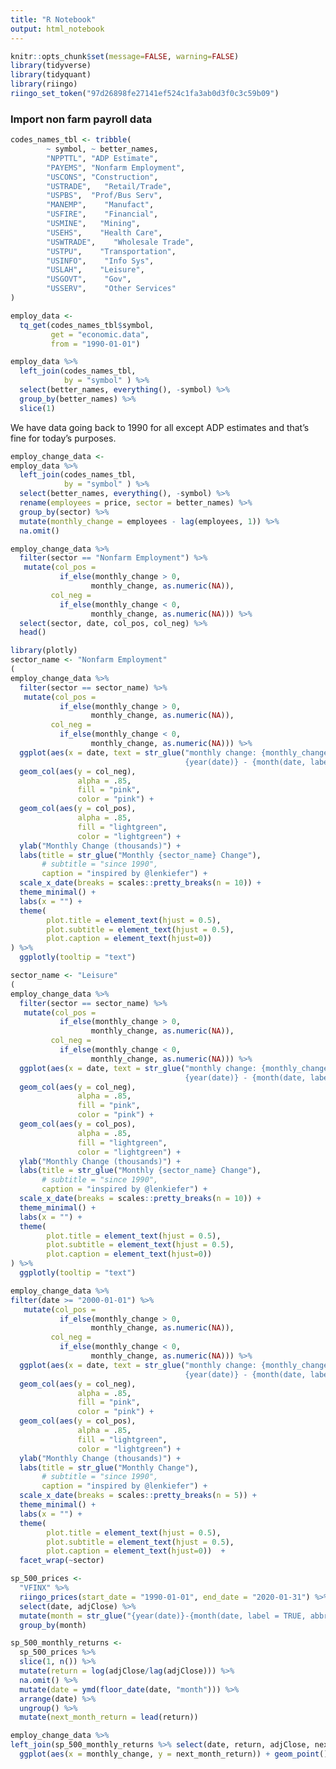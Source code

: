 ```yaml
---
title: "R Notebook"
output: html_notebook
---
```


```r
knitr::opts_chunk$set(message=FALSE, warning=FALSE)
library(tidyverse)
library(tidyquant)
library(riingo)
riingo_set_token("97d26898fe27141ef524c1fa3ab0d3f0c3c59b09")
```

### Import non farm payroll data

```r
codes_names_tbl <- tribble(
        ~ symbol, ~ better_names,
        "NPPTTL", "ADP Estimate",
        "PAYEMS", "Nonfarm Employment",
        "USCONS", "Construction",
        "USTRADE",   "Retail/Trade",
        "USPBS",  "Prof/Bus Serv",
        "MANEMP",    "Manufact",
        "USFIRE",    "Financial",
        "USMINE",   "Mining",
        "USEHS",    "Health Care",
        "USWTRADE",    "Wholesale Trade",
        "USTPU",    "Transportation",
        "USINFO",    "Info Sys",
        "USLAH",    "Leisure",
        "USGOVT",    "Gov",
        "USSERV",    "Other Services"
)

employ_data <- 
  tq_get(codes_names_tbl$symbol,                         
         get = "economic.data",             
         from = "1990-01-01")

employ_data %>% 
  left_join(codes_names_tbl, 
            by = "symbol" ) %>% 
  select(better_names, everything(), -symbol) %>% 
  group_by(better_names) %>% 
  slice(1)
```

We have data going back to 1990 for all except ADP estimates and that's fine for today's purposes.

```r
employ_change_data <- 
employ_data %>% 
  left_join(codes_names_tbl, 
            by = "symbol" ) %>% 
  select(better_names, everything(), -symbol) %>% 
  rename(employees = price, sector = better_names) %>% 
  group_by(sector) %>% 
  mutate(monthly_change = employees - lag(employees, 1)) %>% 
  na.omit()
```


```r
employ_change_data %>% 
  filter(sector == "Nonfarm Employment") %>% 
   mutate(col_pos = 
           if_else(monthly_change > 0, 
                  monthly_change, as.numeric(NA)),
         col_neg = 
           if_else(monthly_change < 0, 
                  monthly_change, as.numeric(NA))) %>% 
  select(sector, date, col_pos, col_neg) %>% 
  head()
```

```r
library(plotly)
sector_name <- "Nonfarm Employment"
(
employ_change_data %>% 
  filter(sector == sector_name) %>% 
   mutate(col_pos = 
           if_else(monthly_change > 0, 
                  monthly_change, as.numeric(NA)),
         col_neg = 
           if_else(monthly_change < 0, 
                  monthly_change, as.numeric(NA))) %>%
  ggplot(aes(x = date, text = str_glue("monthly change: {monthly_change}K
                                       {year(date)} - {month(date, label = TRUE, abbr = FALSE)}"))) +
  geom_col(aes(y = col_neg),
               alpha = .85,
               fill = "pink",
               color = "pink") +
  geom_col(aes(y = col_pos),
               alpha = .85,
               fill = "lightgreen",
               color = "lightgreen") +
  ylab("Monthly Change (thousands)") +
  labs(title = str_glue("Monthly {sector_name} Change"),
       # subtitle = "since 1990",
       caption = "inspired by @lenkiefer") +
  scale_x_date(breaks = scales::pretty_breaks(n = 10)) +
  theme_minimal() +
  labs(x = "") +
  theme(
        plot.title = element_text(hjust = 0.5),
        plot.subtitle = element_text(hjust = 0.5),
        plot.caption = element_text(hjust=0)) 
) %>% 
  ggplotly(tooltip = "text")
```

```r

sector_name <- "Leisure"
(
employ_change_data %>% 
  filter(sector == sector_name) %>%
   mutate(col_pos = 
           if_else(monthly_change > 0, 
                  monthly_change, as.numeric(NA)),
         col_neg = 
           if_else(monthly_change < 0, 
                  monthly_change, as.numeric(NA))) %>%
  ggplot(aes(x = date, text = str_glue("monthly change: {monthly_change}K
                                       {year(date)} - {month(date, label = TRUE, abbr = FALSE)}"))) +
  geom_col(aes(y = col_neg),
               alpha = .85,
               fill = "pink",
               color = "pink") +
  geom_col(aes(y = col_pos),
               alpha = .85,
               fill = "lightgreen",
               color = "lightgreen") +
  ylab("Monthly Change (thousands)") +
  labs(title = str_glue("Monthly {sector_name} Change"),
       # subtitle = "since 1990",
       caption = "inspired by @lenkiefer") +
  scale_x_date(breaks = scales::pretty_breaks(n = 10)) +
  theme_minimal() +
  labs(x = "") +
  theme(
        plot.title = element_text(hjust = 0.5),
        plot.subtitle = element_text(hjust = 0.5),
        plot.caption = element_text(hjust=0)) 
) %>% 
  ggplotly(tooltip = "text")
```


```r
employ_change_data %>% 
filter(date >= "2000-01-01") %>%
   mutate(col_pos = 
           if_else(monthly_change > 0, 
                  monthly_change, as.numeric(NA)),
         col_neg = 
           if_else(monthly_change < 0, 
                  monthly_change, as.numeric(NA))) %>%
  ggplot(aes(x = date, text = str_glue("monthly change: {monthly_change}K
                                       {year(date)} - {month(date, label = TRUE, abbr = FALSE)}"))) +
  geom_col(aes(y = col_neg),
               alpha = .85,
               fill = "pink",
               color = "pink") +
  geom_col(aes(y = col_pos),
               alpha = .85,
               fill = "lightgreen",
               color = "lightgreen") +
  ylab("Monthly Change (thousands)") +
  labs(title = str_glue("Monthly Change"),
       # subtitle = "since 1990",
       caption = "inspired by @lenkiefer") +
  scale_x_date(breaks = scales::pretty_breaks(n = 5)) +
  theme_minimal() +
  labs(x = "") +
  theme(
        plot.title = element_text(hjust = 0.5),
        plot.subtitle = element_text(hjust = 0.5),
        plot.caption = element_text(hjust=0))  +
  facet_wrap(~sector)
```

```r
sp_500_prices <- 
  "VFINX" %>% 
  riingo_prices(start_date = "1990-01-01", end_date = "2020-01-31") %>%
  select(date, adjClose) %>% 
  mutate(month = str_glue("{year(date)}-{month(date, label = TRUE, abbr = FALSE)}")) %>% 
  group_by(month)

sp_500_monthly_returns <- 
  sp_500_prices %>% 
  slice(1, n()) %>% 
  mutate(return = log(adjClose/lag(adjClose))) %>%
  na.omit() %>% 
  mutate(date = ymd(floor_date(date, "month"))) %>% 
  arrange(date) %>% 
  ungroup() %>% 
  mutate(next_month_return = lead(return)) 

employ_change_data %>% 
left_join(sp_500_monthly_returns %>% select(date, return, adjClose, next_month_return), by = "date") %>% 
  ggplot(aes(x = monthly_change, y = next_month_return)) + geom_point()


```

